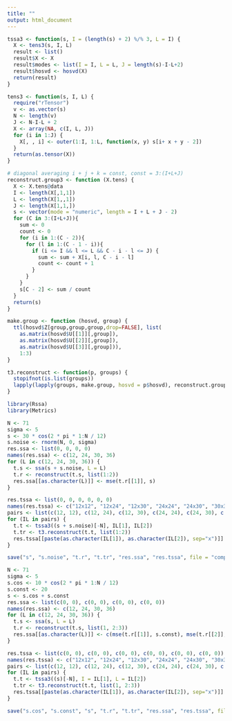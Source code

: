 ---
title: ""
output: html_document
---
```{r, echo = FALSE, results = FALSE, message = FALSE}
tssa3 <- function(s, I = (length(s) + 2) %/% 3, L = I) {
  X <- tens3(s, I, L)
  result <- list()
  result$X <- X
  result$modes <- list(I = I, L = L, J = length(s)-I-L+2)
  result$hosvd <- hosvd(X)
  return(result)
}

tens3 <- function(s, I, L) {
  require("rTensor")
  v <- as.vector(s)
  N <- length(v)
  J <- N-I-L + 2
  X <- array(NA, c(I, L, J))
  for (i in 1:J) {
    X[, , i] <- outer(1:I, 1:L, function(x, y) s[i+ x + y - 2])
  }
  return(as.tensor(X))
}

# diagonal averaging i + j + k = const, const = 3:(I+L+J)
reconstruct.group3 <- function (X.tens) {
  X <- X.tens@data
  I <- length(X[,1,1])
  L <- length(X[1,,1])
  J <- length(X[1,1,])
  s <- vector(mode = "numeric", length = I + L + J - 2)
  for (C in 3:(I+L+J)){
    sum <- 0
    count <- 0
    for (i in 1:(C - 2)){
      for (l in 1:(C - 1 - i)){
        if (i <= I && l <= L && C - i - l <= J) {
          sum <- sum + X[i, l, C - i - l]
          count <- count + 1
        }
      }
    }
    s[C - 2] <- sum / count
  }
  return(s)
}

make.group <- function (hosvd, group) {
  ttl(hosvd$Z[group,group,group,drop=FALSE], list(
    as.matrix(hosvd$U[[1]][,group]),
    as.matrix(hosvd$U[[2]][,group]),
    as.matrix(hosvd$U[[3]][,group])),
    1:3)
}

t3.reconstruct <- function(p, groups) {
  stopifnot(is.list(groups))
  lapply(lapply(groups, make.group, hosvd = p$hosvd), reconstruct.group3)
}

library(Rssa)
library(Metrics)
```

```{r}
N <- 71
sigma <- 5
s <- 30 * cos(2 * pi * 1:N / 12)
s.noise <- rnorm(N, 0, sigma)
res.ssa <- list(0, 0, 0, 0)
names(res.ssa) <- c(12, 24, 30, 36)
for (L in c(12, 24, 30, 36)) {
  t.s <- ssa(s + s.noise, L = L)
  t.r <- reconstruct(t.s, list(1:2))
  res.ssa[[as.character(L)]] <- mse(t.r[[1]], s)
}

res.tssa <- list(0, 0, 0, 0, 0, 0)
names(res.tssa) <- c("12x12", "12x24", "12x30", "24x24", "24x30", "30x36")
pairs <- list(c(12, 12), c(12, 24), c(12, 30), c(24, 24), c(24, 30), c(30, 36))
for (IL in pairs) {
  t.t <- tssa3((s + s.noise)[-N], IL[1], IL[2])
  t.tr <- t3.reconstruct(t.t, list(1:2))
  res.tssa[[paste(as.character(IL[1]), as.character(IL[2]), sep="x")]] <- mse(t.tr[[1]], s[-N])
}

save("s", "s.noise", "t.r", "t.tr", "res.ssa", "res.tssa", file = "compare.rdata")
```

```{r}
N <- 71
sigma <- 5
s.cos <- 10 * cos(2 * pi * 1:N / 12)
s.const <- 20
s <- s.cos + s.const
res.ssa <- list(c(0, 0), c(0, 0), c(0, 0), c(0, 0))
names(res.ssa) <- c(12, 24, 30, 36)
for (L in c(12, 24, 30, 36)) {
  t.s <- ssa(s, L = L)
  t.r <- reconstruct(t.s, list(1, 2:3))
  res.ssa[[as.character(L)]] <- c(mse(t.r[[1]], s.const), mse(t.r[[2]], s.cos))
}

res.tssa <- list(c(0, 0), c(0, 0), c(0, 0), c(0, 0), c(0, 0), c(0, 0))
names(res.tssa) <- c("12x12", "12x24", "12x30", "24x24", "24x30", "30x36")
pairs <- list(c(12, 12), c(12, 24), c(12, 30), c(24, 24), c(24, 30), c(30, 36))
for (IL in pairs) {
  t.t <- tssa3((s)[-N], I = IL[1], L = IL[2])
  t.tr <- t3.reconstruct(t.t, list(1, 2:3))
  res.tssa[[paste(as.character(IL[1]), as.character(IL[2]), sep="x")]] <- c(mse(t.tr[[1]], s.const[-N]), mse(t.tr[[2]], s.cos[-N]))
}

save("s.cos", "s.const", "s", "t.r", "t.tr", "res.ssa", "res.tssa", file = "separability.rdata")
```
